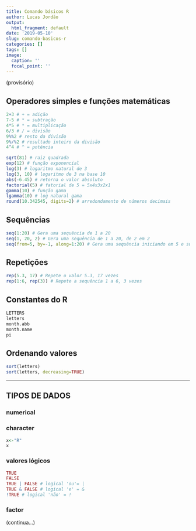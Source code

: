```yaml
---
title: Comando básicos R
author: Lucas Jordão
output:
  html_fragment: default
date: '2019-05-10'
slug: comando-basicos-r
categories: []
tags: []
image:
  caption: ''
  focal_point: ''
---
```


(provisório)

## Operadores simples e funções matemáticas
```r
2+3 # + = adição
7-5 # * = subtração
4*5 # * = multiplicação
6/3 # / = divisão
9%%2 # resto da divisão
9%/%2 # resultado inteiro da divisão
4^4 # ^ = potência

sqrt(81) # raiz quadrada
exp(12) # função exponencial
log(3) # logaritmo natural de 3
log(3, 10) # logaritmo de 3 na base 10
abs(-6.45) # retorna o valor absoluto
factorial(5) # fatorial de 5 = 5x4x3x2x1
gamma(10) # função gama
lgamma(10) # log natural gama
round(10.342545, digits=2) # arredondamento de números decimais
```

## Sequências
```r
seq(1:20) # Gera uma sequência de 1 a 20
seq(1, 20, 2) # Gera uma sequência de 1 a 20, de 2 em 2
seq(from=5, by=-1, along=1:20) # Gera uma sequência iniciando em 5 e subtraindo -1, 20 vezes
```

## Repetições
```r
rep(5.3, 17) # Repete o valor 5.3, 17 vezes
rep(1:6, rep(3)) # Repete a sequência 1 a 6, 3 vezes
```

## Constantes do R
```r
LETTERS
letters
month.abb
month.name
pi
```

## Ordenando valores
```r
sort(letters)
sort(letters, decreasing=TRUE)
```

---

## TIPOS DE DADOS

### numerical


### character
```r
x<-"R"
x
```

### valores lógicos
```r
TRUE
FALSE
TRUE | FALSE # logical 'ou'= |
TRUE & FALSE # logical 'e' = &
!TRUE # logical 'não' = !
```

### factor

(continua...)